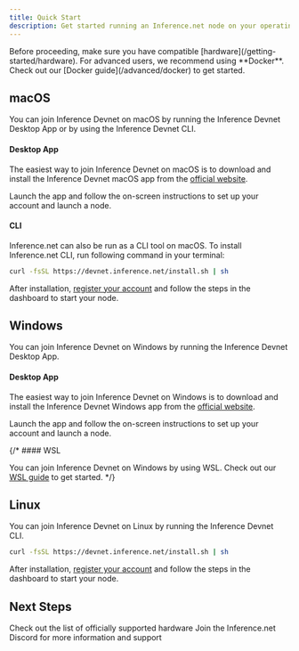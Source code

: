 ```yaml
---
title: Quick Start
description: Get started running an Inference.net node on your operating system
---
```


<Warning>
Before proceeding, make sure you have compatible [hardware](/getting-started/hardware).
</Warning>

<Note>
For advanced users, we recommend using **Docker**. Check out our [Docker guide](/advanced/docker) to get started.
</Note>

## macOS
You can join Inference Devnet on macOS by running the Inference Devnet Desktop App or by using the Inference Devnet CLI.

#### Desktop App

The easiest way to join Inference Devnet on macOS is to download and install the Inference Devnet macOS app from the [official website](https://devnet.inference.net/download).

Launch the app and follow the on-screen instructions to set up your account and launch a node.

#### CLI

Inference.net can also be run as a CLI tool on macOS. To install Inference.net CLI, run following command in your terminal:

```bash
curl -fsSL https://devnet.inference.net/install.sh | sh
```

After installation, [register your account](https://devnet.inference.net/register) and follow the steps in the dashboard to start your node.

## Windows
You can join Inference Devnet on Windows by running the Inference Devnet Desktop App.

#### Desktop App

The easiest way to join Inference Devnet on Windows is to download and install the Inference Devnet Windows app from the [official website](https://devnet.inference.net/download).

Launch the app and follow the on-screen instructions to set up your account and launch a node.

{/* #### WSL

You can join Inference Devnet on Windows by using WSL. Check out our [WSL guide](/advanced/wsl-setup) to get started. */}

## Linux

You can join Inference Devnet on Linux by running the Inference Devnet CLI.

```bash
curl -fsSL https://devnet.inference.net/install.sh | sh
```

After installation, [register your account](https://devnet.inference.net/register) and follow the steps in the dashboard to start your node.


## Next Steps

<CardGroup cols={2}>
  <Card title="Hardware Requirements" icon="microchip" href="/getting-started/hardware">
    Check out the list of officially supported hardware
  </Card>
  <Card title="Join Community" icon="discord" href="https://discord.gg/kuzco">
    Join the Inference.net Discord for more information and support
  </Card>
</CardGroup>

